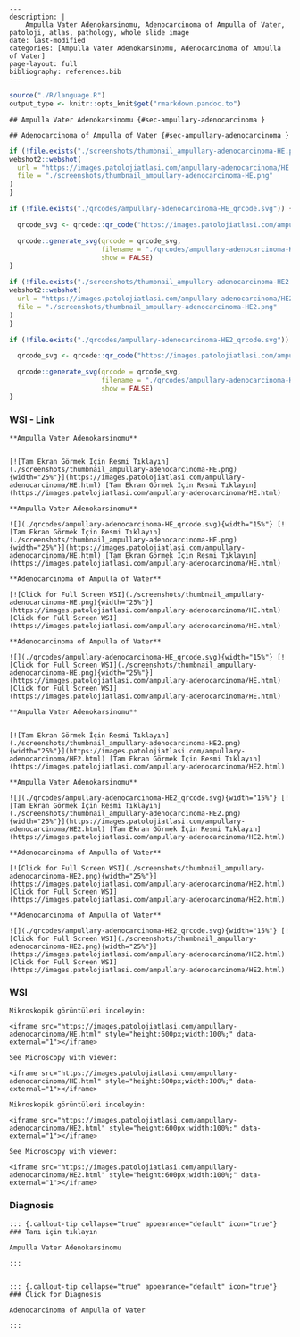 
```comment
---
description: |
    Ampulla Vater Adenokarsinomu, Adenocarcinoma of Ampulla of Vater, patoloji, atlas, pathology, whole slide image
date: last-modified
categories: [Ampulla Vater Adenokarsinomu, Adenocarcinoma of Ampulla of Vater]
page-layout: full
bibliography: references.bib
---
```



```r
source("./R/language.R")
output_type <- knitr::opts_knit$get("rmarkdown.pandoc.to")
```


```asis
## Ampulla Vater Adenokarsinomu {#sec-ampullary-adenocarcinoma }
```


```asis
## Adenocarcinoma of Ampulla of Vater {#sec-ampullary-adenocarcinoma }
```






```r
if (!file.exists("./screenshots/thumbnail_ampullary-adenocarcinoma-HE.png")) {
webshot2::webshot(
  url = "https://images.patolojiatlasi.com/ampullary-adenocarcinoma/HE.html",
  file = "./screenshots/thumbnail_ampullary-adenocarcinoma-HE.png"
)
}
```



```r
if (!file.exists("./qrcodes/ampullary-adenocarcinoma-HE_qrcode.svg")) {

  qrcode_svg <- qrcode::qr_code("https://images.patolojiatlasi.com/ampullary-adenocarcinoma/HE.html")

  qrcode::generate_svg(qrcode = qrcode_svg,
                       filename = "./qrcodes/ampullary-adenocarcinoma-HE_qrcode.svg",
                       show = FALSE)
}
```












```r
if (!file.exists("./screenshots/thumbnail_ampullary-adenocarcinoma-HE2.png")) {
webshot2::webshot(
  url = "https://images.patolojiatlasi.com/ampullary-adenocarcinoma/HE2.html",
  file = "./screenshots/thumbnail_ampullary-adenocarcinoma-HE2.png"
)
}
```



```r
if (!file.exists("./qrcodes/ampullary-adenocarcinoma-HE2_qrcode.svg")) {

  qrcode_svg <- qrcode::qr_code("https://images.patolojiatlasi.com/ampullary-adenocarcinoma/HE2.html")

  qrcode::generate_svg(qrcode = qrcode_svg,
                       filename = "./qrcodes/ampullary-adenocarcinoma-HE2_qrcode.svg",
                       show = FALSE)
}
```











::::: panel-tabset


### WSI - Link








:::: {.content-hidden when-format="pdf"}


```asis

**Ampulla Vater Adenokarsinomu**


[![Tam Ekran Görmek İçin Resmi Tıklayın](./screenshots/thumbnail_ampullary-adenocarcinoma-HE.png){width="25%"}](https://images.patolojiatlasi.com/ampullary-adenocarcinoma/HE.html) [Tam Ekran Görmek İçin Resmi Tıklayın](https://images.patolojiatlasi.com/ampullary-adenocarcinoma/HE.html)

```

::::


:::: {.content-visible when-format="pdf"}

```asis

**Ampulla Vater Adenokarsinomu**

![](./qrcodes/ampullary-adenocarcinoma-HE_qrcode.svg){width="15%"} [![Tam Ekran Görmek İçin Resmi Tıklayın](./screenshots/thumbnail_ampullary-adenocarcinoma-HE.png){width="25%"}](https://images.patolojiatlasi.com/ampullary-adenocarcinoma/HE.html) [Tam Ekran Görmek İçin Resmi Tıklayın](https://images.patolojiatlasi.com/ampullary-adenocarcinoma/HE.html)

```



::::




:::: {.content-hidden when-format="pdf"}


```asis

**Adenocarcinoma of Ampulla of Vater**

[![Click for Full Screen WSI](./screenshots/thumbnail_ampullary-adenocarcinoma-HE.png){width="25%"}](https://images.patolojiatlasi.com/ampullary-adenocarcinoma/HE.html) [Click for Full Screen WSI](https://images.patolojiatlasi.com/ampullary-adenocarcinoma/HE.html)

```

::::


:::: {.content-visible when-format="pdf"}

```asis

**Adenocarcinoma of Ampulla of Vater**

![](./qrcodes/ampullary-adenocarcinoma-HE_qrcode.svg){width="15%"} [![Click for Full Screen WSI](./screenshots/thumbnail_ampullary-adenocarcinoma-HE.png){width="25%"}](https://images.patolojiatlasi.com/ampullary-adenocarcinoma/HE.html) [Click for Full Screen WSI](https://images.patolojiatlasi.com/ampullary-adenocarcinoma/HE.html)

```


::::









:::: {.content-hidden when-format="pdf"}


```asis

**Ampulla Vater Adenokarsinomu**


[![Tam Ekran Görmek İçin Resmi Tıklayın](./screenshots/thumbnail_ampullary-adenocarcinoma-HE2.png){width="25%"}](https://images.patolojiatlasi.com/ampullary-adenocarcinoma/HE2.html) [Tam Ekran Görmek İçin Resmi Tıklayın](https://images.patolojiatlasi.com/ampullary-adenocarcinoma/HE2.html)

```

::::


:::: {.content-visible when-format="pdf"}

```asis

**Ampulla Vater Adenokarsinomu**

![](./qrcodes/ampullary-adenocarcinoma-HE2_qrcode.svg){width="15%"} [![Tam Ekran Görmek İçin Resmi Tıklayın](./screenshots/thumbnail_ampullary-adenocarcinoma-HE2.png){width="25%"}](https://images.patolojiatlasi.com/ampullary-adenocarcinoma/HE2.html) [Tam Ekran Görmek İçin Resmi Tıklayın](https://images.patolojiatlasi.com/ampullary-adenocarcinoma/HE2.html)

```



::::




:::: {.content-hidden when-format="pdf"}


```asis

**Adenocarcinoma of Ampulla of Vater**

[![Click for Full Screen WSI](./screenshots/thumbnail_ampullary-adenocarcinoma-HE2.png){width="25%"}](https://images.patolojiatlasi.com/ampullary-adenocarcinoma/HE2.html) [Click for Full Screen WSI](https://images.patolojiatlasi.com/ampullary-adenocarcinoma/HE2.html)

```

::::


:::: {.content-visible when-format="pdf"}

```asis

**Adenocarcinoma of Ampulla of Vater**

![](./qrcodes/ampullary-adenocarcinoma-HE2_qrcode.svg){width="15%"} [![Click for Full Screen WSI](./screenshots/thumbnail_ampullary-adenocarcinoma-HE2.png){width="25%"}](https://images.patolojiatlasi.com/ampullary-adenocarcinoma/HE2.html) [Click for Full Screen WSI](https://images.patolojiatlasi.com/ampullary-adenocarcinoma/HE2.html)

```


::::







### WSI








```asis
Mikroskopik görüntüleri inceleyin:

<iframe src="https://images.patolojiatlasi.com/ampullary-adenocarcinoma/HE.html" style="height:600px;width:100%;" data-external="1"></iframe>

```





```asis

See Microscopy with viewer:

<iframe src="https://images.patolojiatlasi.com/ampullary-adenocarcinoma/HE.html" style="height:600px;width:100%;" data-external="1"></iframe>

```







```asis
Mikroskopik görüntüleri inceleyin:

<iframe src="https://images.patolojiatlasi.com/ampullary-adenocarcinoma/HE2.html" style="height:600px;width:100%;" data-external="1"></iframe>

```





```asis

See Microscopy with viewer:

<iframe src="https://images.patolojiatlasi.com/ampullary-adenocarcinoma/HE2.html" style="height:600px;width:100%;" data-external="1"></iframe>

```





### Diagnosis


```asis


::: {.callout-tip collapse="true" appearance="default" icon="true"}
### Tanı için tıklayın

Ampulla Vater Adenokarsinomu

:::


```


```asis


::: {.callout-tip collapse="true" appearance="default" icon="true"}
### Click for Diagnosis

Adenocarcinoma of Ampulla of Vater

:::

```









:::::















